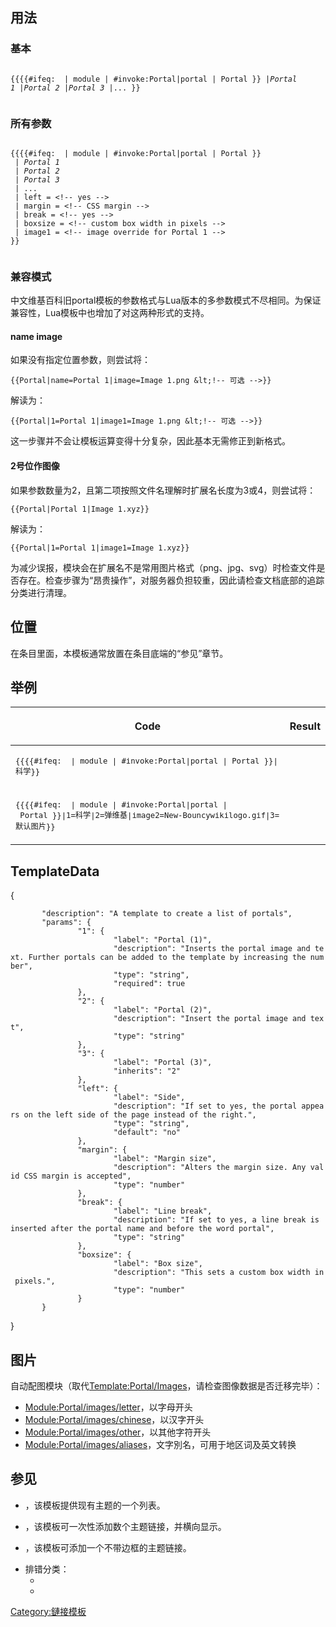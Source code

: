 <includeonly><!-- 在這裡加入模板的保護標識 --></includeonly><noinclude>{{template doc page viewed directly}}</noinclude>
<!-- 在本行下編輯模板說明 -->
{{lua|Module:Portal}}

== 用法 ==
===基本===
<div style="overflow:auto">
 &#123;&#123;{{#ifeq: {{{type|}}} | module | &#35;invoke:Portal&#124;portal | Portal }} |''Portal 1'' |''Portal 2'' |''Portal 3'' |... &#125;&#125;
</div>

===所有参数===
<div style="overflow:auto">
 &#123;&#123;{{#ifeq: {{{type|}}} | module | &#35;invoke:Portal&#124;portal | Portal }}
  | ''Portal 1''
  | ''Portal 2''
  | ''Portal 3''
  | ... 
  | left = &lt;!-- yes -->
  | margin = &lt;!-- CSS margin -->
  | break = &lt;!-- yes -->
  | boxsize = &lt;!-- custom box width in pixels -->
  | image1 = &lt;!-- image override for Portal 1 -->
 &#125;&#125;
</div>

===兼容模式===
中文维基百科旧portal模板的参数格式与Lua版本的多参数模式不尽相同。为保证兼容性，Lua模板中也增加了对这两种形式的支持。
==== name image ====
如果没有指定位置参数，则尝试将：
<pre>{{Portal|name=Portal 1|image=Image 1.png &lt;!-- 可选 -->}}</pre>
解读为：
<pre>{{Portal|1=Portal 1|image1=Image 1.png &lt;!-- 可选 -->}}</pre>
这一步骤并不会让模板运算变得十分复杂，因此基本无需修正到新格式。

==== 2号位作图像 ====
如果参数数量为2，且第二项按照文件名理解时扩展名长度为3或4，则尝试将：
<pre>{{Portal|Portal 1|Image 1.xyz}}</pre>
解读为：
<pre>{{Portal|1=Portal 1|image1=Image 1.xyz}}</pre>
为减少误报，模块会在扩展名不是常用图片格式（png、jpg、svg）时检查文件是否存在。检查步骤为“昂贵操作”，对服务器负担较重，因此请检查文档底部的追踪分类进行清理。

== 位置 ==
在条目里面，本模板通常放置在条目底端的“参见”章节。

== 举例 ==
{| style="background:transparent;"
|-
! Code !! Result
|-
|
 <span style="font-size: 90%;">&#123;&#123;{{#ifeq: {{{type|}}} | module | &#35;invoke:Portal&#124;portal | Portal }}|科学&#125;&#125;</span>
| {{Portal|科学}}
|-
|
 <span style="font-size: 90%;">&#123;&#123;{{#ifeq: {{{type|}}} | module | &#35;invoke:Portal&#124;portal | Portal }}|1=科学|2=弹维基|image2=New-Bouncywikilogo.gif|3=默认图片&#125;&#125;</span>
| {{Portal|1=科学|2=弹维基|image2=New-Bouncywikilogo.gif|3=默认图片}}
|}

==TemplateData==
{{Collapse top|TemplateData}}
{{TemplateData header}}
<TemplateData>
{
        "description": "A template to create a list of portals",
        "params": {
                "1": {
                        "label": "Portal (1)",
                        "description": "Inserts the portal image and text. Further portals can be added to the template by increasing the number",
                        "type": "string",
                        "required": true
                },
                "2": {
                        "label": "Portal (2)",
                        "description": "Insert the portal image and text",
                        "type": "string"
                },
                "3": {
                        "label": "Portal (3)",
                        "inherits": "2"
                },
                "left": {
                        "label": "Side",
                        "description": "If set to yes, the portal appears on the left side of the page instead of the right.",
                        "type": "string",
                        "default": "no"
                },
                "margin": {
                        "label": "Margin size",
                        "description": "Alters the margin size. Any valid CSS margin is accepted",
                        "type": "number"
                },
                "break": {
                        "label": "Line break",
                        "description": "If set to yes, a line break is inserted after the portal name and before the word portal",
                        "type": "string"
                },
                "boxsize": {
                        "label": "Box size",
                        "description": "This sets a custom box width in pixels.",
                        "type": "number"
                }
        }
}
</TemplateData>
{{Collapse bottom}}

== 图片 ==
自动配图模块（取代[[Template:Portal/Images]]，请检查图像数据是否迁移完毕）：

*[[Module:Portal/images/letter]]，以字母开头
*[[Module:Portal/images/chinese]]，以汉字开头
*[[Module:Portal/images/other]]，以其他字符开头
*[[Module:Portal/images/aliases]]，文字別名，可用于地区词及英文转换

== 参见 ==
* {{tl|Portals}}，该模板提供现有主题的一个列表。
* {{tl|Portal bar}}，该模板可一次性添加数个主题链接，并横向显示。
* {{tl|Portal-inline}}，该模板可添加一个不带边框的主题链接。
* 排错分类：
** {{clc|使用2號參數傳遞Portal模板圖像的頁面}}
** {{clc|Portal模版没有使用参数}}
<includeonly>
<!-- 本行下加入模板的分類 -->
[[Category:主題模板| ]]
[[Category:鏈接模板]]
</includeonly>